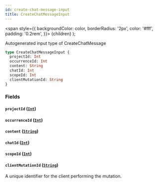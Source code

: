 ```yaml
---
id: create-chat-message-input
title: CreateChatMessageInput
---
```


<span
style={{
      backgroundColor: color,
      borderRadius: '2px',
      color: '#fff',
      padding: '0.2rem',
    }}>
{children}
</span>
);

Autogenerated input type of CreateChatMessage

```graphql
type CreateChatMessageInput {
  projectId: Int
  occurrenceId: Int
  content: String
  chatId: Int
  scopeId: Int
  clientMutationId: String
}
```

### Fields

#### `projectId` ([`Int`](/api/graphql/documentation/scalars/int))

#### `occurrenceId` ([`Int`](/api/graphql/documentation/scalars/int))

#### `content` ([`String`](/api/graphql/documentation/scalars/string))

#### `chatId` ([`Int`](/api/graphql/documentation/scalars/int))

#### `scopeId` ([`Int`](/api/graphql/documentation/scalars/int))

#### `clientMutationId` ([`String`](/api/graphql/documentation/scalars/string))

A unique identifier for the client performing the mutation.
